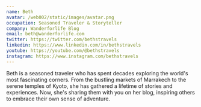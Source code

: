 ```yaml
---
name: Beth
avatar: /web002/static/images/avatar.png
occupation: Seasoned Traveler & Storyteller
company: Wanderforlife Blog
email: beth@wanderforlife.com
twitter: https://twitter.com/bethstravels
linkedin: https://www.linkedin.com/in/bethstravels
youtube: https://youtube.com/@bethstravels
instagram: https://www.instagram.com/bethstravels
---
```


Beth is a seasoned traveler who has spent decades exploring the world's most fascinating corners. From the bustling markets of Marrakech to the serene temples of Kyoto, she has gathered a lifetime of stories and experiences. Now, she's sharing them with you on her blog, inspiring others to embrace their own sense of adventure.

